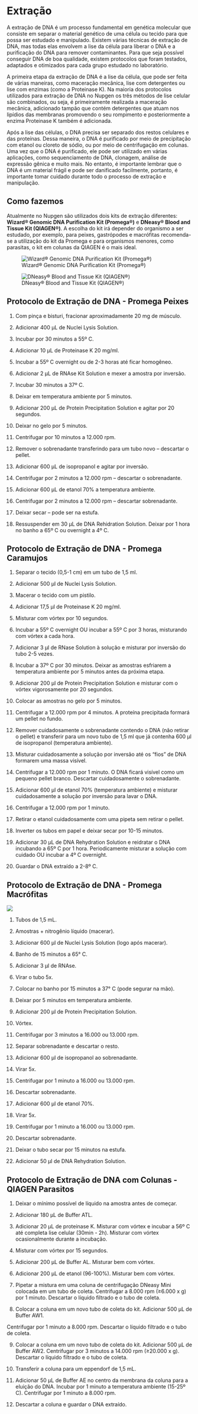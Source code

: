 # Extração

A extração de DNA é um processo fundamental em genética molecular que consiste em separar o material genético de uma célula ou tecido para que possa ser estudado e manipulado. Existem várias técnicas de extração de DNA, mas todas elas envolvem a lise da célula para liberar o DNA e a purificação do DNA para remover contaminantes. Para que seja possível conseguir DNA de boa qualidade, existem protocolos que foram testados, adaptados e otimizados para cada grupo estudado no laboratório.

A primeira etapa da extração de DNA é a lise da célula, que pode ser feita de várias maneiras, como maceração mecânica, lise com detergentes ou lise com enzimas (como a Proteinase K). Na maioria dos protocolos utilizados para extração de DNA no Nupgen os três métodos de lise celular são combinados, ou seja, é primeiramente realizada a maceração mecânica, adicionado tampão que contém detergentes que atuam nos lipídios das membranas promovendo o seu rompimento e posteriormente a enzima Proteinase K também é adicionada.

Após a lise das células, o DNA precisa ser separado dos restos celulares e das proteínas. Dessa maneira, o DNA é purificado por meio de precipitação com etanol ou cloreto de sódio, ou por meio de centrifugação em colunas. Uma vez que o DNA é purificado, ele pode ser utilizado em várias aplicações, como sequenciamento de DNA, clonagem, análise de expressão gênica e muito mais. No entanto, é importante lembrar que o DNA é um material frágil e pode ser danificado facilmente, portanto, é importante tomar cuidado durante todo o processo de extração e manipulação.

::: {.callout-note appearance="simple"}
## Como fazemos

Atualmente no Nupgen são utilizados dois kits de extração diferentes: **Wizard® Genomic DNA Purification Kit (Promega®)** e **DNeasy® Blood and Tissue Kit (QIAGEN®)**. A escolha do kit irá depender do organismo a ser estudado, por exemplo, para peixes, gastrópodes e macrófitas recomenda-se a utilização do kit da Promega e para organismos menores, como parasitas, o kit em colunas da QIAGEN é o mais ideal.
:::

::: {layout-ncol="2"}
![Wizard® Genomic DNA Purification Kit (Promega®)](figures/promega-kit.jpg)

![DNeasy® Blood and Tissue Kit (QIAGEN®)](figures/qiagen-kit.jpeg)
:::

## Protocolo de Extração de DNA - Promega **Peixes**

1.  Com pinça e bisturi, fracionar aproximadamente 20 mg de músculo.

2.  Adicionar 400 μL de Nuclei Lysis Solution.

3.  Incubar por 30 minutos a 55º C.

4.  Adicionar 10 μL de Proteinase K 20 mg/ml.

5.  Incubar a 55º C overnight ou de 2-3 horas até ficar homogêneo.

6.  Adicionar 2 μL de RNAse Kit Solution e mexer a amostra por inversão.

7.  Incubar 30 minutos a 37º C.

8.  Deixar em temperatura ambiente por 5 minutos.

9.  Adicionar 200 μL de Protein Precipitation Solution e agitar por 20 segundos.

10. Deixar no gelo por 5 minutos.

11. Centrifugar por 10 minutos a 12.000 rpm.

12. Remover o sobrenadante transferindo para um tubo novo -- descartar o pellet.

13. Adicionar 600 μL de isopropanol e agitar por inversão.

14. Centrifugar por 2 minutos a 12.000 rpm -- descartar o sobrenadante.

15. Adicionar 600 μL de etanol 70% a temperatura ambiente.

16. Centrifugar por 2 minutos a 12.000 rpm -- descartar sobrenadante.

17. Deixar secar -- pode ser na estufa.

18. Ressuspender em 30 μL de DNA Rehidration Solution. Deixar por 1 hora no banho a 65º C ou overnight a 4º C.

## Protocolo de Extração de DNA - Promega **Caramujos**

1.  Separar o tecido (0,5-1 cm) em um tubo de 1,5 ml.

2.  Adicionar 500 μl de Nuclei Lysis Solution.

3.  Macerar o tecido com um pistilo.

4.  Adicionar 17,5 μl de Proteinase K 20 mg/ml.

5.  Misturar com vórtex por 10 segundos.

6.  Incubar a 55º C overnight OU incubar a 55º C por 3 horas, misturando com vórtex a cada hora.

7.  Adicionar 3 μl de RNase Solution à solução e misturar por inversão do tubo 2-5 vezes.

8.  Incubar a 37º C por 30 minutos. Deixar as amostras esfriarem a temperatura ambiente por 5 minutos antes da próxima etapa.

9.  Adicionar 200 μl de Protein Precipitation Solution e misturar com o vórtex vigorosamente por 20 segundos.

10. Colocar as amostras no gelo por 5 minutos.

11. Centrifugar a 12.000 rpm por 4 minutos. A proteína precipitada formará um pellet no fundo.

12. Remover cuidadosamente o sobrenadante contendo o DNA (não retirar o pellet) e transferir para um novo tubo de 1,5 ml que já contenha 600 μl de isopropanol (temperatura ambiente).

13. Misturar cuidadosamente a solução por inversão até os "fios" de DNA formarem uma massa visível.

14. Centrifugar a 12.000 rpm por 1 minuto. O DNA ficará visível como um pequeno pellet branco. Descartar cuidadosamente o sobrenadante.

15. Adicionar 600 μl de etanol 70% (temperatura ambiente) e misturar cuidadosamente a solução por inversão para lavar o DNA.

16. Centrifugar a 12.000 rpm por 1 minuto.

17. Retirar o etanol cuidadosamente com uma pipeta sem retirar o pellet.

18. Inverter os tubos em papel e deixar secar por 10-15 minutos.

19. Adicionar 30 μL de DNA Rehydration Solution e reidratar o DNA incubando a 65º C por 1 hora. Periodicamente misturar a solução com cuidado OU incubar a 4º C overnight.

20. Guardar o DNA extraído a 2-8º C.

## Protocolo de Extração de DNA - Promega **Macrófitas**

![](figures/extracao-macrofitas.JPG)

1.  Tubos de 1,5 mL.

2.  Amostras + nitrogênio líquido (macerar).

3.  Adicionar 600 μl de Nuclei Lysis Solution (logo após macerar).

4.  Banho de 15 minutos a 65° C.

5.  Adicionar 3 μl de RNAse.

6.  Virar o tubo 5x.

7.  Colocar no banho por 15 minutos a 37° C (pode segurar na mão).

8.  Deixar por 5 minutos em temperatura ambiente.

9.  Adicionar 200 μl de Protein Precipitation Solution.

10. Vórtex.

11. Centrifugar por 3 minutos a 16.000 ou 13.000 rpm.

12. Separar sobrenadante e descartar o resto.

13. Adicionar 600 μl de isopropanol ao sobrenadante.

14. Virar 5x.

15. Centrifugar por 1 minuto a 16.000 ou 13.000 rpm.

16. Descartar sobrenadante.

17. Adicionar 600 μl de etanol 70%.

18. Virar 5x.

19. Centrifugar por 1 minuto a 16.000 ou 13.000 rpm.

20. Descartar sobrenadante.

21. Deixar o tubo secar por 15 minutos na estufa.

22. Adicionar 50 μl de DNA Rehydration Solution.

## Protocolo de Extração de DNA com Colunas - QIAGEN **Parasitos**

1.  Deixar o mínimo possível de líquido na amostra antes de começar.

2.  Adicionar 180 μL de Buffer ATL.

3.  Adicionar 20 μL de proteinase K. Misturar com vórtex e incubar a 56º C até completa lise celular (30min - 2h). Misturar com vórtex ocasionalmente durante a incubação.

4.  Misturar com vórtex por 15 segundos.

5.  Adicionar 200 μL de Buffer AL. Misturar bem com vórtex.

6.  Adicionar 200 μL de etanol (96-100%). Misturar bem com vórtex.

7.  Pipetar a mistura em uma coluna de centrifugação DNeasy Mini colocada em um tubo de coleta. Centrifugar a 8.000 rpm (≥6.000 x g) por 1 minuto. Descartar o líquido filtrado e o tubo de coleta.

8.  Colocar a coluna em um novo tubo de coleta do kit. Adicionar 500 μL de Buffer AW1.

Centrifugar por 1 minuto a 8.000 rpm. Descartar o líquido filtrado e o tubo de coleta.

9.  Colocar a coluna em um novo tubo de coleta do kit. Adicionar 500 μL de Buffer AW2. Centrifugar por 3 minutos a 14.000 rpm (≥20.000 x g). Descartar o líquido filtrado e o tubo de coleta.

10. Transferir a coluna para um eppendorf de 1,5 mL.

11. Adicionar 50 μL de Buffer AE no centro da membrana da coluna para a eluição do DNA. Incubar por 1 minuto a temperatura ambiente (15-25º C). Centrifugar por 1 minuto a 8.000 rpm.

12. Descartar a coluna e guardar o DNA extraído.
